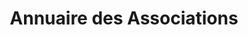 ---
layout: ../../../layouts/AssoSort.astro
title: "Annuaire des Associations"
typeFilter: evenementiel
affiliationFilter: sciences
---